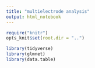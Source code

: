 ```yaml
---
title: "multielectrode analysis"
output: html_notebook
---
```

```r
require("knitr")
opts_knit$set(root.dir = "..")
```

```r
library(tidyverse)
library(glmnet)
library(data.table)
```
